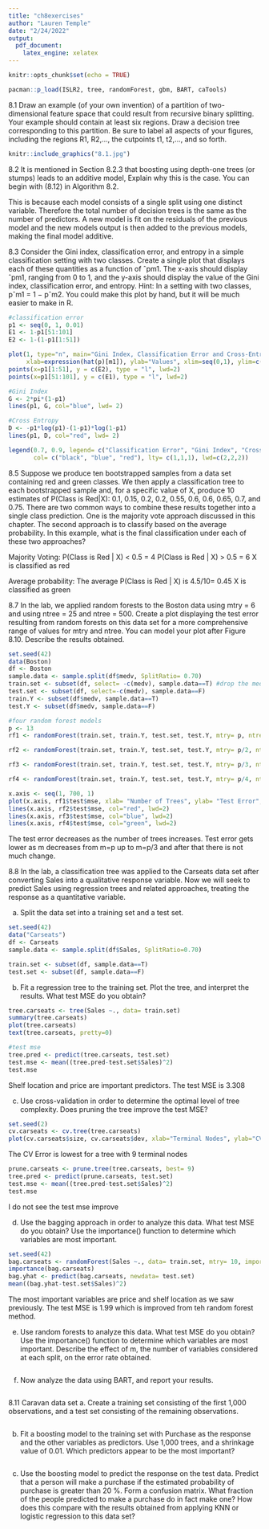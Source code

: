 ```yaml
---
title: "ch8exercises"
author: "Lauren Temple"
date: "2/24/2022"
output: 
  pdf_document:
    latex_engine: xelatex
---
```


```r
knitr::opts_chunk$set(echo = TRUE)
```

```r
pacman::p_load(ISLR2, tree, randomForest, gbm, BART, caTools)
```

8.1 Draw an example (of your own invention) of a partition of two-dimensional feature space that could result from recursive binary splitting. Your example should contain at least six regions. Draw a decision tree corresponding to this partition. Be sure to label all aspects of your figures, including the regions R1, R2,..., the cutpoints t1, t2,..., and so forth.

```r
knitr::include_graphics("8.1.jpg")
```

8.2 It is mentioned in Section 8.2.3 that boosting using depth-one trees (or stumps) leads to an additive model, Explain why this is the case. You can begin with (8.12) in Algorithm 8.2.

This is because each model consists of a single split using one distinct variable. Therefore the total number of decision trees is the same as the number of predictors. A new model is fit on the residuals of the previous model and the new models output is then added to the previous models, making the final model additive.

8.3 Consider the Gini index, classification error, and entropy in a simple classification setting with two classes. Create a single plot that displays each of these quantities as a function of ˆpm1. The x-axis should display ˆpm1, ranging from 0 to 1, and the y-axis should display the value of the Gini index, classification error, and entropy. Hint: In a setting with two classes, pˆm1 = 1 − pˆm2. You could make this plot by hand, but it will be much easier to make in R.
```r
#classification error
p1 <- seq(0, 1, 0.01)
E1 <- 1-p1[51:101]
E2 <- 1-(1-p1[1:51])

plot(1, type="n", main="Gini Index, Classification Error and Cross-Entropy",
     xlab=expression(hat(p)[m1]), ylab="Values", xlim=seq(0,1), ylim=c(0, 1))
points(x=p1[1:51], y = c(E2), type = "l", lwd=2)
points(x=p1[51:101], y = c(E1), type = "l", lwd=2)

#Gini Index
G <- 2*pi*(1-p1)
lines(p1, G, col="blue", lwd= 2)

#Cross Entropy
D <- -p1*log(p1)-(1-p1)*log(1-p1)
lines(p1, D, col="red", lwd= 2)

legend(0.7, 0.9, legend= c("Classification Error", "Gini Index", "Cross-Entropy"), 
       col= c("black", "blue", "red"), lty= c(1,1,1), lwd=c(2,2,2))

```

8.5 Suppose we produce ten bootstrapped samples from a data set containing red and green classes. We then apply a classification tree to each bootstrapped sample and, for a specific value of X, produce 10 estimates of P(Class is Red|X): 0.1, 0.15, 0.2, 0.2, 0.55, 0.6, 0.6, 0.65, 0.7, and 0.75. There are two common ways to combine these results together into a single class prediction. One is the majority vote approach discussed in this chapter. The second approach is to classify based on the average probability. In this example, what is the final classification under each of these two approaches?

Majority Voting:
P(Class is Red | X) < 0.5 = 4 
P(Class is Red | X) > 0.5 = 6
X is classified as red

Average probability:
The average P(Class is Red | X) is 4.5/10= 0.45
X is classified as green

8.7 In the lab, we applied random forests to the Boston data using mtry = 6 and using ntree = 25 and ntree = 500. Create a plot displaying the test error resulting from random forests on this data set for a more comprehensive range of values for mtry and ntree. You can model your plot after Figure 8.10. Describe the results obtained.
```r
set.seed(42)
data(Boston)
df <- Boston
sample.data <- sample.split(df$medv, SplitRatio= 0.70)
train.set <- subset(df, select= -c(medv), sample.data==T) #drop the medv column
test.set <- subset(df, select=-c(medv), sample.data==F)
train.Y <- subset(df$medv, sample.data==T)
test.Y <- subset(df$medv, sample.data==F)
```

```r
#four random forest models
p <- 13
rf1 <- randomForest(train.set, train.Y, test.set, test.Y, mtry= p, ntree= 700)

rf2 <- randomForest(train.set, train.Y, test.set, test.Y, mtry= p/2, ntree= 700)

rf3 <- randomForest(train.set, train.Y, test.set, test.Y, mtry= p/3, ntree= 700)

rf4 <- randomForest(train.set, train.Y, test.set, test.Y, mtry= p/4, ntree= 700)
```

```r
x.axis <- seq(1, 700, 1)
plot(x.axis, rf1$test$mse, xlab= "Number of Trees", ylab= "Test Error", ylim= c(5,20), type="l", lwd= 2)
lines(x.axis, rf2$test$mse, col="red", lwd=2)
lines(x.axis, rf3$test$mse, col="blue", lwd=2)
lines(x.axis, rf4$test$mse, col="green", lwd=2)
```
The test error decreases as the number of trees increases. Test error gets lower as m decreases from m=p up to m=p/3 and after that there is not much change.

8.8 In the lab, a classification tree was applied to the Carseats data set after converting Sales into a qualitative response variable. Now we will seek to predict Sales using regression trees and related approaches, treating the response as a quantitative variable.

a. Split the data set into a training set and a test set.
```r
set.seed(42)
data("Carseats")
df <- Carseats
sample.data <- sample.split(df$Sales, SplitRatio=0.70)

train.set <- subset(df, sample.data==T)
test.set <- subset(df, sample.data==F)
```

b. Fit a regression tree to the training set. Plot the tree, and interpret the results. What test MSE do you obtain?
```r
tree.carseats <- tree(Sales ~., data= train.set)
summary(tree.carseats)
plot(tree.carseats)
text(tree.carseats, pretty=0)
```

```r
#test mse
tree.pred <- predict(tree.carseats, test.set)
test.mse <- mean((tree.pred-test.set$Sales)^2)
test.mse
```
Shelf location and price are important predictors. The test MSE is 3.308

c. Use cross-validation in order to determine the optimal level of tree complexity. Does pruning the tree improve the test MSE?
```r
set.seed(2)
cv.carseats <- cv.tree(tree.carseats)
plot(cv.carseats$size, cv.carseats$dev, xlab="Terminal Nodes", ylab="CV Error", type="b")
```
The CV Error is lowest for a tree with 9 terminal nodes

```r
prune.carseats <- prune.tree(tree.carseats, best= 9)
tree.pred <- predict(prune.carseats, test.set)
test.mse <- mean((tree.pred-test.set$Sales)^2)
test.mse
```
I do not see the test mse improve

d. Use the bagging approach in order to analyze this data. What test MSE do you obtain? Use the importance() function to determine which variables are most important.
```r
set.seed(42)
bag.carseats <- randomForest(Sales ~., data= train.set, mtry= 10, importance=T)
importance(bag.carseats)
bag.yhat <- predict(bag.carseats, newdata= test.set)
mean((bag.yhat-test.set$Sales)^2)
```
The most important variables are price and shelf location as we saw previously. The test MSE is 1.99 which is improved from teh random forest method.

e. Use random forests to analyze this data. What test MSE do you obtain? Use the importance() function to determine which variables are most important. Describe the effect of m, the number of variables considered at each split, on the error rate obtained.
```r

```

f. Now analyze the data using BART, and report your results.
```r

```


8.11 Caravan data set
a. Create a training set consisting of the first 1,000 observations, and a test set consisting of the remaining observations.
```r

```

b. Fit a boosting model to the training set with Purchase as the response and the other variables as predictors. Use 1,000 trees, and a shrinkage value of 0.01. Which predictors appear to be the most important?
```r

```

c. Use the boosting model to predict the response on the test data. Predict that a person will make a purchase if the estimated probability of purchase is greater than 20 %. Form a confusion matrix. What fraction of the people predicted to make a purchase do in fact make one? How does this compare with the results obtained from applying KNN or logistic regression to this data set?
```r

```

